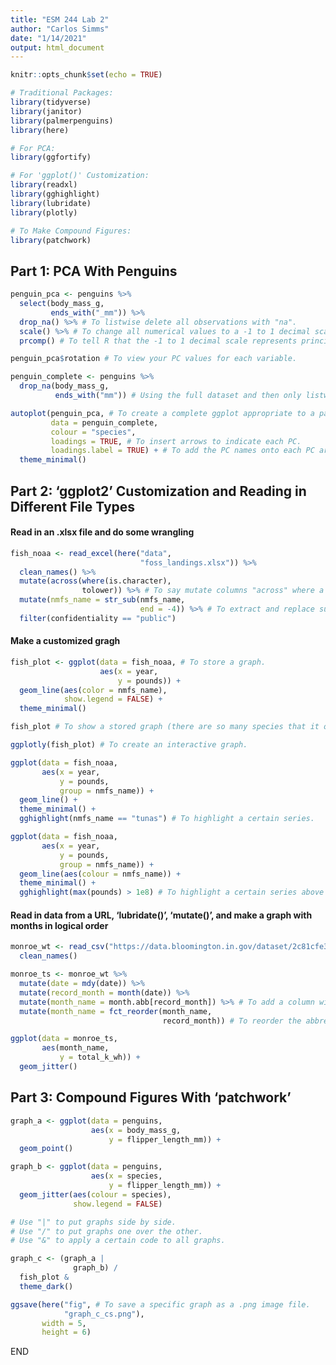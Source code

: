 ```yaml
---
title: "ESM 244 Lab 2"
author: "Carlos Simms"
date: "1/14/2021"
output: html_document
---
```


```r
knitr::opts_chunk$set(echo = TRUE)

# Traditional Packages:
library(tidyverse)
library(janitor)
library(palmerpenguins)
library(here)

# For PCA:
library(ggfortify)

# For 'ggplot()' Customization:
library(readxl)
library(gghighlight)
library(lubridate)
library(plotly)

# To Make Compound Figures:
library(patchwork)
```

## Part 1: PCA With Penguins

```r
penguin_pca <- penguins %>% 
  select(body_mass_g, 
         ends_with("_mm")) %>% 
  drop_na() %>% # To listwise delete all observations with "na".
  scale() %>% # To change all numerical values to a -1 to 1 decimal scale of similarity.
  prcomp() # To tell R that the -1 to 1 decimal scale represents principal component values.

penguin_pca$rotation # To view your PC values for each variable.

penguin_complete <- penguins %>% 
  drop_na(body_mass_g, 
          ends_with("mm")) # Using the full dataset and then only listwise deleting observations for the variables of interest.

autoplot(penguin_pca, # To create a complete ggplot appropriate to a particular data type.
         data = penguin_complete, 
         colour = "species", 
         loadings = TRUE, # To insert arrows to indicate each PC.
         loadings.label = TRUE) + # To add the PC names onto each PC arrow.
  theme_minimal()
```

## Part 2: 'ggplot2' Customization and Reading in Different File Types

#### Read in an .xlsx file and do some wrangling

```r
fish_noaa <- read_excel(here("data", 
                             "foss_landings.xlsx")) %>% 
  clean_names() %>% 
  mutate(across(where(is.character), 
                tolower)) %>% # To say mutate columns "across" where a certain character class is, and make those a lower character class.
  mutate(nmfs_name = str_sub(nmfs_name, 
                             end = -4)) %>% # To extract and replace substrings from a character vector.
  filter(confidentiality == "public")
```

#### Make a customized gragh

```r
fish_plot <- ggplot(data = fish_noaa, # To store a graph.
                    aes(x = year, 
                        y = pounds)) + 
  geom_line(aes(color = nmfs_name), 
            show.legend = FALSE) + 
  theme_minimal()

fish_plot # To show a stored graph (there are so many species that it only output the legend - use 'show.legend = FALSE' to instead show the line graph). 

ggplotly(fish_plot) # To create an interactive graph.

ggplot(data = fish_noaa, 
       aes(x = year, 
           y = pounds, 
           group = nmfs_name)) + 
  geom_line() + 
  theme_minimal() + 
  gghighlight(nmfs_name == "tunas") # To highlight a certain series.

ggplot(data = fish_noaa, 
       aes(x = year, 
           y = pounds, 
           group = nmfs_name)) + 
  geom_line(aes(colour = nmfs_name)) + 
  theme_minimal() + 
  gghighlight(max(pounds) > 1e8) # To highlight a certain series above a specified threshold value.
```

#### Read in data from a URL, 'lubridate()', 'mutate()', and make a graph with months in logical order

```r
monroe_wt <- read_csv("https://data.bloomington.in.gov/dataset/2c81cfe3-62c2-46ed-8fcf-83c1880301d1/resource/13c8f7aa-af51-4008-80a9-56415c7c931e/download/mwtpdailyelectricitybclear.csv") %>% 
  clean_names()

monroe_ts <- monroe_wt %>% 
  mutate(date = mdy(date)) %>% 
  mutate(record_month = month(date)) %>% 
  mutate(month_name = month.abb[record_month]) %>% # To add a column with the appropriate abbreviation for each corresponding month number.
  mutate(month_name = fct_reorder(month_name, 
                                  record_month)) # To reorder the abbreviated months column so that the below graph results in the x-axis values being in chronological order (Jan. - Dec.).

ggplot(data = monroe_ts, 
       aes(month_name, 
           y = total_k_wh)) + 
  geom_jitter()
```

## Part 3: Compound Figures With 'patchwork'

```r
graph_a <- ggplot(data = penguins, 
                  aes(x = body_mass_g, 
                      y = flipper_length_mm)) + 
  geom_point()

graph_b <- ggplot(data = penguins, 
                  aes(x = species, 
                      y = flipper_length_mm)) + 
  geom_jitter(aes(colour = species), 
              show.legend = FALSE)

# Use "|" to put graphs side by side.
# Use "/" to put graphs one over the other.
# Use "&" to apply a certain code to all graphs.

graph_c <- (graph_a | 
              graph_b) / 
  fish_plot & 
  theme_dark()

ggsave(here("fig", # To save a specific graph as a .png image file.
            "graph_c_cs.png"), 
       width = 5, 
       height = 6)
```

END
